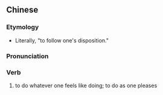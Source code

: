 {{also|由着性子来}}
==Chinese==
{{zh-forms|s=由着性子来|type=1121}}

===Etymology===
* Literally, "to follow one's disposition."

===Pronunciation===
{{zh-pron
|m=yóuzhe xìngzi lái
|cat=v
}}

===Verb===
{{zh-verb}}

# {{lb|zh|idiomatic}} to do whatever one feels like doing; to do as one pleases
#: {{zh-x|他 做 什麼{me} 事 都 由著{zhe}性子{zi}來， 從來 不 考慮 後果。|He just '''does what he wants to do''' and never thinks about the consequences.}}